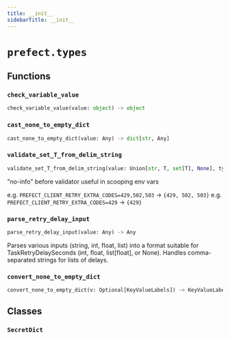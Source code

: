 ```yaml
---
title: __init__
sidebarTitle: __init__
---
```


# `prefect.types`

## Functions

### `check_variable_value` <sup><a href="https://github.com/prefecthq/prefect/blob/main/src/prefect/types/__init__.py#L60"><Icon icon="github" size="14" /></a></sup>

```python
check_variable_value(value: object) -> object
```

### `cast_none_to_empty_dict` <sup><a href="https://github.com/prefecthq/prefect/blob/main/src/prefect/types/__init__.py#L80"><Icon icon="github" size="14" /></a></sup>

```python
cast_none_to_empty_dict(value: Any) -> dict[str, Any]
```

### `validate_set_T_from_delim_string` <sup><a href="https://github.com/prefecthq/prefect/blob/main/src/prefect/types/__init__.py#L102"><Icon icon="github" size="14" /></a></sup>

```python
validate_set_T_from_delim_string(value: Union[str, T, set[T], None], type_: Any, delim: str | None = None) -> set[T]
```


"no-info" before validator useful in scooping env vars

e.g. `PREFECT_CLIENT_RETRY_EXTRA_CODES=429,502,503` -> `{429, 502, 503}`
e.g. `PREFECT_CLIENT_RETRY_EXTRA_CODES=429` -> `{429}`


### `parse_retry_delay_input` <sup><a href="https://github.com/prefecthq/prefect/blob/main/src/prefect/types/__init__.py#L136"><Icon icon="github" size="14" /></a></sup>

```python
parse_retry_delay_input(value: Any) -> Any
```


Parses various inputs (string, int, float, list) into a format suitable
for TaskRetryDelaySeconds (int, float, list\[float], or None).
Handles comma-separated strings for lists of delays.


### `convert_none_to_empty_dict` <sup><a href="https://github.com/prefecthq/prefect/blob/main/src/prefect/types/__init__.py#L187"><Icon icon="github" size="14" /></a></sup>

```python
convert_none_to_empty_dict(v: Optional[KeyValueLabels]) -> KeyValueLabels
```

## Classes

### `SecretDict` <sup><a href="https://github.com/prefecthq/prefect/blob/main/src/prefect/types/__init__.py#L98"><Icon icon="github" size="14" /></a></sup>
